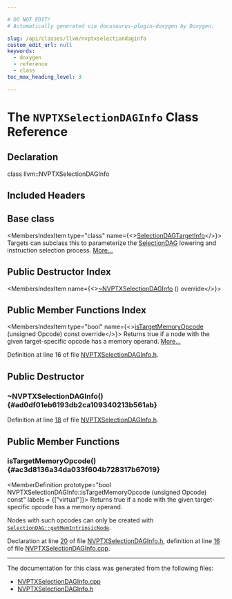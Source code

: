 ```yaml
---

# DO NOT EDIT!
# Automatically generated via docusaurus-plugin-doxygen by Doxygen.

slug: /api/classes/llvm/nvptxselectiondaginfo
custom_edit_url: null
keywords:
  - doxygen
  - reference
  - class
toc_max_heading_level: 3

---
```





# The `NVPTXSelectionDAGInfo` Class Reference

<DoxygenPage pluginConfig={pluginConfig}>



## Declaration

<CodeBlock>class llvm::NVPTXSelectionDAGInfo</CodeBlock>

## Included Headers

<IncludesList>
<IncludesListItem
  filePath="Target/NVPTX/NVPTXSelectionDAGInfo.h"
  permalink="/docs/api/files/lib/lib/target/lib/target/nvptx/nvptxselectiondaginfo-h"
  isLocal="true" />
</IncludesList>

## Base class

<MembersIndex>

<MembersIndexItem
  type="class"
  name={<><a href="/docs/api/classes/llvm/selectiondagtargetinfo">SelectionDAGTargetInfo</a></>}>
Targets can subclass this to parameterize the <a href="/docs/api/classes/llvm/selectiondag">SelectionDAG</a> lowering and instruction selection process. <a href="/docs/api/classes/llvm/selectiondagtargetinfo/#details">More...</a>
</MembersIndexItem>

</MembersIndex>

## Public Destructor Index

<MembersIndex>

<MembersIndexItem
  name={<><a href="#ad0df01eb6193db2ca109340213b561ab">~NVPTXSelectionDAGInfo</a> () override</>}>
</MembersIndexItem>

</MembersIndex>

## Public Member Functions Index

<MembersIndex>

<MembersIndexItem
  type="bool"
  name={<><a href="#ac3d8136a34da033f604b728317b67019">isTargetMemoryOpcode</a> (unsigned Opcode) const override</>}>
Returns true if a node with the given target-specific opcode has a memory operand. <a href="#ac3d8136a34da033f604b728317b67019">More...</a>
</MembersIndexItem>

</MembersIndex>


Definition at line 16 of file <a href="/docs/api/files/lib/lib/target/lib/target/nvptx/nvptxselectiondaginfo-h">NVPTXSelectionDAGInfo.h</a>.

<SectionDefinition>

## Public Destructor

### ~NVPTXSelectionDAGInfo() {#ad0df01eb6193db2ca109340213b561ab}

<MemberDefinition
  prototype="NVPTXSelectionDAGInfo::~NVPTXSelectionDAGInfo ()">

Definition at line <a href="/docs/api/files/lib/lib/target/lib/target/nvptx/nvptxselectiondaginfo-h/#l00018">18</a> of file <a href="/docs/api/files/lib/lib/target/lib/target/nvptx/nvptxselectiondaginfo-h">NVPTXSelectionDAGInfo.h</a>.
</MemberDefinition>

</SectionDefinition>

<SectionDefinition>

## Public Member Functions

### isTargetMemoryOpcode() {#ac3d8136a34da033f604b728317b67019}

<MemberDefinition
  prototype="bool NVPTXSelectionDAGInfo::isTargetMemoryOpcode (unsigned Opcode) const"
  labels = {["virtual"]}>
Returns true if a node with the given target-specific opcode has a memory operand.

Nodes with such opcodes can only be created with <code><a href="/docs/api/classes/llvm/selectiondag/#ae6cc63109335eefe2c5727d1e12fc820">SelectionDAG::getMemIntrinsicNode</a></code>.

Declaration at line <a href="/docs/api/files/lib/lib/target/lib/target/nvptx/nvptxselectiondaginfo-h/#l00020">20</a> of file <a href="/docs/api/files/lib/lib/target/lib/target/nvptx/nvptxselectiondaginfo-h">NVPTXSelectionDAGInfo.h</a>, definition at line <a href="/docs/api/files/lib/lib/target/lib/target/nvptx/nvptxselectiondaginfo-cpp/#l00016">16</a> of file <a href="/docs/api/files/lib/lib/target/lib/target/nvptx/nvptxselectiondaginfo-cpp">NVPTXSelectionDAGInfo.cpp</a>.
</MemberDefinition>

</SectionDefinition>

<hr/>

The documentation for this class was generated from the following files:

<ul>
<li><a href="/docs/api/files/lib/lib/target/lib/target/nvptx/nvptxselectiondaginfo-cpp">NVPTXSelectionDAGInfo.cpp</a></li>
<li><a href="/docs/api/files/lib/lib/target/lib/target/nvptx/nvptxselectiondaginfo-h">NVPTXSelectionDAGInfo.h</a></li>
</ul>

</DoxygenPage>
